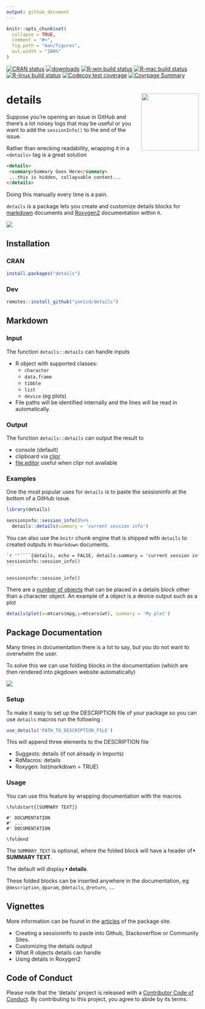 ```yaml
---
output: github_document
---
```


<!-- README.md is generated from README.Rmd. Please edit that file -->

```r
knitr::opts_chunk$set(
  collapse = TRUE,
  comment = "#>",
  fig.path = "man/figures",
  out.width = "100%"
)
```

<!-- badges: start -->
[![CRAN status](https://www.r-pkg.org/badges/version/details)](https://CRAN.R-project.org/package=details)
[![downloads](http://cranlogs.r-pkg.org/badges/details)](https://CRAN.R-project.org/package=details)
[![R-win build status](https://github.com/yonicd/details/workflows/R-win/badge.svg)](https://github.com/yonicd/details)
[![R-mac build status](https://github.com/yonicd/details/workflows/R-mac/badge.svg)](https://github.com/yonicd/details)
[![R-linux build status](https://github.com/yonicd/details/workflows/R-linux/badge.svg)](https://github.com/yonicd/details)
[![Codecov test coverage](https://codecov.io/gh/yonicd/details/branch/master/graph/badge.svg)](https://codecov.io/gh/yonicd/details?branch=master)
[![Covrpage Summary](https://img.shields.io/badge/covrpage-Last_Build_2020_01_04-yellowgreen.svg)](http://tinyurl.com/yyodcwc7)
<!-- badges: end -->


# details <img src="man/figures/logo.png" align="right" class="logo" style="height:150px;"/>

Suppose you're opening an issue in GitHub and there's a lot noisey logs that may be useful or you want to add the `sessionInfo()` to the end of the issue.

Rather than wrecking readability, wrapping it in a `<details>` tag is a great solution

```md
<details>
 <summary>Summary Goes Here</summary>
 ...this is hidden, collapsable content...
</details>
```

Doing this manually every time is a pain. 

`details` is a package lets you create and customize details blocks for [markdown](#markdown) documents and [Roxygen2](#package-documentation) documentation within `R`.

![](https://github.com/yonicd/details/raw/media/input/details.gif)

## Installation

### CRAN

``` r
install.packages("details")
```

### Dev

``` r
remotes::install_github("yonicd/details")
```

## Markdown

### Input

The function `details::details` can handle inputs
  
  - R object with supported classes: 
    - `character`
    - `data.frame`
    - `tibble`
    - `list`
    - `device` (eg plots)
    
  - File paths will be identified internally and the lines will be read in automatically.

### Output

The function `details::details` can output the result to

  - console (default)
  - clipboard via [clipr](https://github.com/mdlincoln/clipr)
  - [file.editor](https://stat.ethz.ch/R-manual/R-devel/library/utils/html/file.edit.html) useful when clipr not available

### Examples

One the most popular uses for `details` is to paste the sessioninfo at the bottom of a GitHub issue.

```r
library(details)

sessioninfo::session_info()%>%
  details::details(summary = 'current session info')
```

You can also use the `knitr` chunk engine that is shipped with `details` to created outputs in `Rmarkdown` documents.

````markdown
`r ''````{details, echo = FALSE, details.summary = 'current session info'}
sessioninfo::session_info()
```
````

```details
sessioninfo::session_info()
```

There are a [number of objects](https://yonicd.github.io/details/articles/objects.html) that can be placed in a details block other than a character object. An example of a object is a device output such as a plot

```r
details(plot(x=mtcars$mpg,y=mtcars$wt), summary = 'My plot')
```

## Package Documentation

Many times in documentation there is a lot to say, but you do not want to overwhelm the user. 

To solve this we can use folding blocks in the documentation (which are then rendered into pkgdown website automatically)

![](https://github.com/yonicd/details/raw/media/input/folding.gif)


### Setup

To make it easy to set up the DESCRIPTION file of your package so you can use `details` macros run the following :

``` r
use_details('PATH_TO_DESCRIPTION_FILE')
```

This will append three elements to the DESCRIPTION file

  - Suggests: details (if not already in Imports)
  - RdMacros: details
  - Roxygen: list(markdown = TRUE)

### Usage

You can use this feature by wrapping documentation with the macros
 
```
\foldstart{[SUMMARY TEXT]}

#' DOCUMENTATION
#' ...
#' DOCUMENTATION

\foldend
```

The `SUMMARY_TEXT` is optional, where the folded block will have a header of <svg style="height:0.8em;top:.04em;position:relative;" viewBox="0 0 192 512"><path d="M0 384.662V127.338c0-17.818 21.543-26.741 34.142-14.142l128.662 128.662c7.81 7.81 7.81 20.474 0 28.284L34.142 398.804C21.543 411.404 0 402.48 0 384.662z"/></svg> __SUMMARY TEXT__.

The default will display <svg style="height:0.8em;top:.04em;position:relative;" viewBox="0 0 192 512"><path d="M0 384.662V127.338c0-17.818 21.543-26.741 34.142-14.142l128.662 128.662c7.81 7.81 7.81 20.474 0 28.284L34.142 398.804C21.543 411.404 0 402.48 0 384.662z"/></svg> __details__. 

These folded blocks can be inserted anywhere in the documentation, eg `@description`, `@param`, `@details`, `@return`, ....

## Vignettes

More information can be found in the [articles](https://yonicd.github.io/details/) of the package site.
  
  - Creating a sessioninfo to paste into Github, Stackoverflow or Community Sites. 
  - Customizing the details output
  - What R objects details can handle
  - Using details in Roxygen2

## Code of Conduct

Please note that the 'details' project is released with a
[Contributor Code of Conduct](https://github.com/yonicd/details/blob/master/CODE_OF_CONDUCT.md).
By contributing to this project, you agree to abide by its terms.

